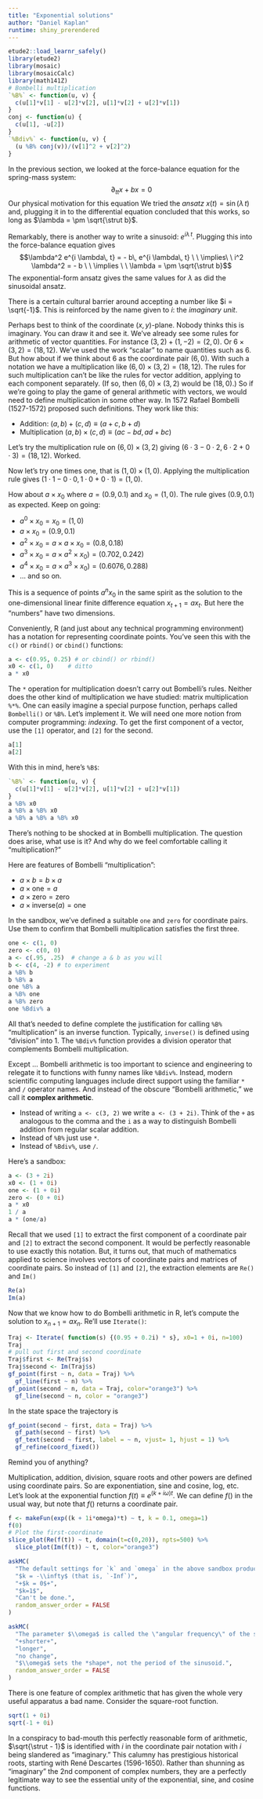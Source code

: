 ```yaml
---
title: "Exponential solutions"
author: "Daniel Kaplan"
runtime: shiny_prerendered
---
```


```r
etude2::load_learnr_safely()
library(etude2)
library(mosaic)
library(mosaicCalc)
library(math141Z)
# Bombelli multiplication
`%B%` <- function(u, v) {
  c(u[1]*v[1] - u[2]*v[2], u[1]*v[2] + u[2]*v[1])
}
conj <- function(u) {
  c(u[1], -u[2])
}
`%Bdiv%` <- function(u, v) {
  (u %B% conj(v))/(v[1]^2 + v[2]^2)
}
```

In the previous section, we looked at the force-balance equation for the spring-mass system:
$$\partial_{tt} x + b x = 0$$
Our physical motivation for this equation 
We tried the *ansatz* $x(t) = \sin(\lambda\, t)$ and, plugging it in to the differential equation concluded that this works, so long as $\lambda = \pm \sqrt{\strut b}$. 

Remarkably, there is another way to write a sinusoid: $e^{i \lambda\, t}$. Plugging this into the force-balance equation gives $$\lambda^2 e^{i \lambda\, t} = - b\, e^{i \lambda\, t} \ \ \implies\ \ i^2 \lambda^2 = - b \ \ \implies \ \ \lambda = \pm \sqrt{\strut b}$$
The exponential-form ansatz gives the same values for $\lambda$ as did the sinusoidal ansatz. 

There is a certain cultural barrier around accepting a number like $i = \sqrt{-1}$. This is reinforced by the name given to $i$: the *imaginary unit*. 

Perhaps best to think of the coordinate $(x,y)$-plane. Nobody thinks this is imaginary. You can draw it and see it. We've already see some rules for arithmetic of vector quantities. For instance $(3, 2) + (1, -2) = (2, 0)$. Or $6\times (3, 2) = (18,12)$. We've used the work "scalar" to name quantities such as 6. But how about if we think about 6 as the coordinate pair $(6,0)$. With such a notation we have a multiplication like $(6,0) \times (3,2) = (18,12)$. The rules for such multiplication can't be like the rules for vector addition, applying to each component separately. (If so, then $(6,0) \times (3,2)$ would be $(18, 0)$.) So if we're going to play the game of general arithmetic with vectors, we would need to define multiplication in some other way. In 1572 Rafael Bombelli (1527-1572) proposed such definitions. They work like this:

- Addition: $(a, b) + (c, d) \equiv (a+c, b + d)$
- Multiplication $(a, b) \times (c, d) \equiv (ac - bd, ad + bc)$

Let's try the multiplication rule on $(6, 0)\times(3,2)$ giving $(6\cdot 3 - 0\cdot 2, 6\cdot 2 + 0\cdot 3 ) = (18, 12)$. Worked.

Now let's try one times one, that is $(1,0) \times (1, 0)$. Applying the multiplication rule gives $(1\cdot 1  - 0 \cdot 0, 1\cdot 0 + 0 \cdot 1) = (1,0)$. 

How about $a \times x_0$ where $a = (0.9, 0.1)$ and $x_0 = (1,0)$. The rule gives $(0.9, 0.1)$ as expected. Keep on going:

- $a^0 \times x_0 = x_0 = (1,0)$
- $a \times x_0 = (0.9, 0.1)$
- $a^2 \times x_0 = a \times a \times x_0 = (0.8, 0.18)$
- $a^3 \times x_0 = a \times a^2 \times x_0) = (0.702, 0.242)$
- $a^4 \times x_0 = a \times a^3 \times x_0) = (0.6076, 0.288)$
- ... and so on.

This is a sequence of points $a^n x_0$ in the same spirit as the solution to the one-dimensional linear finite difference equation $x_{t+1} = a x_t$. But here the "numbers" have two dimensions.

Conveniently, R (and just about any technical programming environment) has a notation for representing coordinate points. You've seen this with the `c()` or `rbind()` or `cbind()` functions:
```r
a <- c(0.95, 0.25) # or cbind() or rbind()
x0 <- c(1, 0)    # ditto
a * x0
```
The `*` operation for multiplication doesn't carry out Bombelli's rules. Neither does the other kind of multiplication we have studied: matrix multiplication `%*%`. One can easily imagine a special purpose function, perhaps called `Bombelli()` or `%B%`. Let's implement it. We will need one more notion from computer programming: *indexing*. To get the first component of a vector, use the `[1]` operator, and `[2]` for the second.
```r
a[1]
a[2]
```

With this in mind, here's `%B$`:
```r
`%B%` <- function(u, v) {
  c(u[1]*v[1] - u[2]*v[2], u[1]*v[2] + u[2]*v[1])
}
a %B% x0
a %B% a %B% x0
a %B% a %B% a %B% x0
```

There's nothing to be shocked at in Bombelli multiplication. The question does arise, what use is it? And why do we feel comfortable calling it "multiplication?"

Here are features of Bombelli "multiplication":

- $a \times b = b \times a$
- $a \times \mbox{one} = a$
- $a \times \mbox{zero} = \mbox{zero}$
- $a \times \mbox{inverse}(a) = \mbox{one}$

In the sandbox, we've defined a suitable `one` and `zero` for coordinate pairs. Use them to confirm that Bombelli multiplication satisfies the first three.

```r
one <- c(1, 0)
zero <- c(0, 0)
a <- c(.95, .25)  # change a & b as you will
b <- c(4, -2) # to experiment
a %B% b 
b %B% a
one %B% a
a %B% one
a %B% zero
one %Bdiv% a
```
All that's needed to define complete the justification for calling `%B%` "multiplication" is an inverse function. Typically, `inverse()` is defined using "division" into 1. The `%Bdiv%` function provides a division operator that complements Bombelli multiplication. 

Except ... Bombelli arithmetic is too important to science and engineering to relegate it to functions with funny names like `%Bdiv%`. Instead, modern scientific computing languages include direct support using the familiar `*` and `/` operator names. And instead of the obscure "Bombelli arithmetic," we call it **complex arithmetic**. 

- Instead of writing `a <- c(3, 2)` we write `a <- (3 + 2i)`. Think of the `+` as analogous to the comma and the `i` as a way to distinguish Bombelli addition from regular scalar addition.
- Instead of `%B%` just use `*`.
- Instead of `%Bdiv%`, use `/`.

Here's a sandbox:

```r
a <- (3 + 2i)
x0 <- (1 + 0i)
one <- (1 + 0i)
zero <- (0 + 0i)
a * x0
1 / a
a * (one/a)
```
Recall that we used `[1]` to extract the first component of a coordinate pair and `[2]` to extract the second component. It would be perfectly reasonable to use exactly this notation. But, it turns out, that much of mathematics applied to science involves vectors of coordinate pairs and matrices of coordinate pairs. So instead of `[1]` and `[2]`,  the extraction elements are `Re()` and `Im()`

```r
Re(a)
Im(a)
```

Now that we know how to do Bombelli arithmetic in R, let's compute the solution to $x_{n+1} = a x_{n}$. Re'll use `Iterate()`:

```r
Traj <- Iterate( function(s) {(0.95 + 0.2i) * s}, x0=1 + 0i, n=100)
Traj
# pull out first and second coordinate
Traj$first <- Re(Traj$s)
Traj$second <- Im(Traj$s)
gf_point(first ~ n, data = Traj) %>% 
  gf_line(first ~ n) %>%
gf_point(second ~ n, data = Traj, color="orange3") %>%
  gf_line(second ~ n, color = "orange3")
```
In the state space the trajectory is

```r
gf_point(second ~ first, data = Traj) %>%
  gf_path(second ~ first) %>%
  gf_text(second ~ first, label = ~ n, vjust= 1, hjust = 1) %>%
  gf_refine(coord_fixed())
```

Remind you of anything?

Multiplication, addition, division, square roots and other powers are defined using coordinate pairs. So are exponentiation, sine and cosine, log, etc. Let's look at the exponential function $f(t) \equiv e^{(k + i\omega) t}$. We can define $f()$ in the usual way, but note that $f()$ returns a coordinate pair.

```r
f <- makeFun(exp((k + 1i*omega)*t) ~ t, k = 0.1, omega=1)
f(0)
# Plot the first-coordinate
slice_plot(Re(f(t)) ~ t, domain(t=c(0,20)), npts=500) %>%
  slice_plot(Im(f(t)) ~ t, color="orange3")
```

```r
askMC(
  "The default settings for `k` and `omega` in the above sandbox produce a coordinate pair whose first component is an exponentially growing cosine, and whose second is an exponentially growing sine. What value for `k` will produce a simple sine and cosine, without any change in amplitude?",
  "$k = -\\infty$ (that is, `-Inf`)",
  "+$k = 0$+",
  "$k=1$",
  "Can't be done.",
  random_answer_order = FALSE
)
```

```r
askMC(
  "The parameter $\\omega$ is called the \"angular frequency\" of the sinusoids produced as the first and second components of $e^{(k + i\\omega)t}$. Does higher $\\omega$, that is, higher angular frequency correspond to a shorter or longer period for the sinusoids?",
  "+shorter+",
  "longer",
  "no change",
  "$\\omega$ sets the *shape*, not the period of the sinusoid.",
  random_answer_order = FALSE
)
```




There is one feature of complex arithmetic  that has given the whole very useful apparatus a bad name. Consider the square-root function.

```r
sqrt(1 + 0i)
sqrt(-1 + 0i)
```

In a conspiracy to bad-mouth this perfectly reasonable form of arithmetic, $\sqrt{\strut - 1}$ is identified with $i$ in the coordinate pair notation with $i$ being slandered as "imaginary." This calumny has prestigious historical roots, starting with René Descartes (1596-1650). Rather than shunning as "imaginary" the 2nd component of complex numbers, they are a perfectly legitimate way to see the essential unity of the exponential, sine, and cosine functions.



